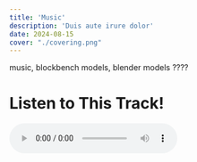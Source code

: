 ```yaml
---
title: 'Music'
description: 'Duis aute irure dolor'
date: 2024-08-15
cover: "./covering.png"
---
```


music, blockbench models, blender models ????

# Listen to This Track!
<audio controls>
  <source src="/path/to/your-audio-file.mp3" type="audio/mp3" />
  Your browser does not support the audio element.
</audio>


